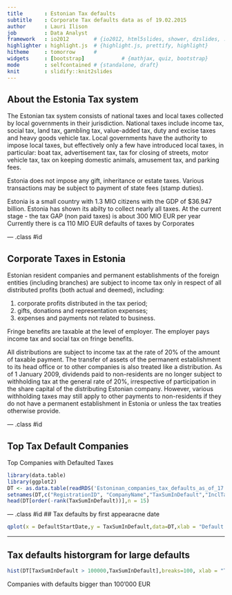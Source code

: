 ```yaml
---
title       : Estonian Tax defaults 
subtitle    : Corporate Tax defaults data as of 19.02.2015
author      : Lauri Ilison
job         : Data Analyst
framework   : io2012        # {io2012, html5slides, shower, dzslides, ...}
highlighter : highlight.js  # {highlight.js, prettify, highlight}
hitheme     : tomorrow      # 
widgets     : [bootstrap]            # {mathjax, quiz, bootstrap}
mode        : selfcontained # {standalone, draft}
knit        : slidify::knit2slides
--- 
```


## About the Estonia Tax system

The Estonian tax system consists of national taxes and local taxes collected by local governments in their jurisdiction. National taxes include income tax, social tax, land tax, gambling tax, value-added tax, duty and excise taxes and heavy goods vehicle tax. Local governments have the authority to impose local taxes, but effectively only a few have introduced local taxes, in particular: boat tax, advertisement tax, tax for closing of streets, motor vehicle tax, tax on keeping domestic animals, amusement tax, and parking fees.

Estonia does not impose any gift, inheritance or estate taxes. Various transactions may be subject to payment of state fees (stamp duties).

Estonia is a small country with 1.3 MIO citizens with the GDP of $36.947 billion.
Estonia has shown its abilty to collect nearly all taxes.
At the current stage - the tax GAP (non paid taxes) is about 300 MIO EUR per year
Currently there is ca 110 MIO EUR defaults of taxes by Corporates

--- .class #id 

## Corporate Taxes in Estonia

Estonian resident companies and permanent establishments of the foreign entities (including branches) are subject to income tax only in respect of all distributed profits (both actual and deemed), including:

1. corporate profits distributed in the tax period;
2. gifts, donations and representation expenses;
3. expenses and payments not related to business.

Fringe benefits are taxable at the level of employer. The employer pays income tax and social tax on fringe benefits.

All distributions are subject to income tax at the rate of 20% of the amount of taxable payment. The transfer of assets of the permanent establishment to its head office or to other companies is also treated like a distribution. As of 1 January 2009, dividends paid to non-residents are no longer subject to withholding tax at the general rate of 20%, irrespective of participation in the share capital of the distributing Estonian company. However, various withholding taxes may still apply to other payments to non-residents if they do not have a permanent establishment in Estonia or unless the tax treaties otherwise provide.

--- .class #id

## Top Tax Default Companies

Top Companies with Defaulted Taxes
```r
library(data.table)
library(ggplot2)
DT <- as.data.table(readRDS('Estoninan_companies_tax_defaults_as_of_17.02.2015.rds'))
setnames(DT,c("RegistrationID", "CompanyName","TaxSumInDefault","InclTaxSumInDispute","DefaultStartDate"))
head(DT[order(-rank(TaxSumInDefault))],n = 15)
```


--- .class #id 
## Tax defaults by first appearacne date
```r
qplot(x = DefaultStartDate,y = TaxSumInDefault,data=DT,xlab = "Default Start Date", ylab = "Tax Default in EUR", main = "Tax Defaults by frist apparance date")
```

---
## Tax defaults historgram for large defaults
```r
hist(DT[TaxSumInDefault > 100000,TaxSumInDefault],breaks=100, xlab = "Tax default in EUR", ylab = "Number of Companies", main = "Companies Tax default > 100000 EUR")
```

Companies with defaults bigger than 100'000 EUR



